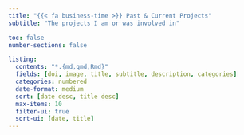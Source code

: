 ```yaml
---
title: "{{< fa business-time >}} Past & Current Projects"
subtitle: "The projects I am or was involved in"

toc: false
number-sections: false

listing:
  contents: "*.{md,qmd,Rmd}"
  fields: [doi, image, title, subtitle, description, categories]
  categories: numbered
  date-format: medium
  sort: [date desc, title desc]
  max-items: 10
  filter-ui: true
  sort-ui: [date, title]
---
```


